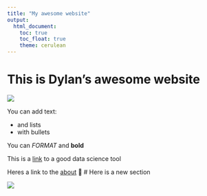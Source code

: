 ```yaml
---
title: "My awesome website"
output: 
  html_document:
    toc: true
    toc_float: true
    theme: cerulean
---
```


# This is Dylan's awesome website

![](https://media.giphy.com/media/drXGoW1iudhKw/giphy.gif)

You can add text:

* and lists
* with bullets

You can *FORMAT* and **bold**


This is a [link](https://www.google.com/) to a good data science tool

Heres a link to the [about](about.html)
🤡
# Here is a new section

![](images/soup.jpg)

